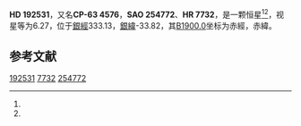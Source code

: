 {{Starbox begin
| name = HD 192531
}}
{{Starbox observe
| epoch = [[J2000.0|J2000.0]]
| constell = {{星座名待查}}<ref name=SIMBAD>{{cite web
 | url=http://simbad.u-strasbg.fr/simbad/sim-id?Ident=HR+7732
 | title=Pulsating variable Star
 | publisher=Centre de Données astronomiques de Strasbourg
 | work=SIMBAD
 | accessdate=2012-07-13
 | archive-date=2016-03-16
 | archive-url=https://web.archive.org/web/20160316114642/http://simbad.u-strasbg.fr/simbad/sim-id?Ident=HR+7732
 | dead-url=no
 }}</ref><ref name=DATA>{{cite web
 | url=http://vizier.u-strasbg.fr/viz-bin/VizieR-5?-out.add=.&-source=5050&-corr=PK=HR&-out.max=9999&HR=7732
 | title=VizieR Detailed Page
 | accessdate=2012-07-13
 | archive-date=2016-03-05
 | archive-url=https://web.archive.org/web/20160305002832/http://vizier.u-strasbg.fr/viz-bin/VizieR-5?-out.add=.&-source=5050&-corr=PK=HR&-out.max=9999&HR=7732
 | dead-url=no
 }}</ref>
| 星官 = 
| ra = {{RA|20|19|3}}<ref name=SIMBAD /><ref name=DATA />
| dec = {{DEC|-63|13|52}}<ref name=SIMBAD /><ref name=DATA />
| appmag_v = 6.27<ref name=SIMBAD /><ref name=DATA />
}}
{{Starbox character
| class = K0III<ref name=SIMBAD /><ref name=DATA />
| b-v = 1.04<ref name=SIMBAD /><ref name=DATA />
| u-b = <ref name=SIMBAD /><ref name=DATA />
| r-i = <ref name=SIMBAD /><ref name=DATA />
| variable = 
}}
{{Starbox astrometry
| radial_v = 
| prop_mo_ra = -8
| parallax = 
| p_error = 
}}
{{Starbox catalog
| names =CP-63 4576，[[SAO星表|SAO]] 254772，[[HD星表|HD]] 192531，[[HR星表|HR]] 7732}}
{{Starbox reference |Simbad=HR+7732}}
{{Starbox end}}

'''HD 192531'''，又名'''CP-63 4576'''，'''SAO 254772'''、'''HR 7732'''，是一颗恒星<ref name=SIMBAD /><ref name=DATA />，视星等为6.27，位于[[銀道座標系|銀經]]333.13，[[銀道座標系|銀緯]]-33.82，其[[B1900.0|B1900.0]]坐标为赤經{{RA|20|10|13.7}}，赤緯{{DEC|-63|-33.82|15}}。

== 参考文献 ==
{{reflist}}

{{star-stub}}

[[Category:HD和HDE天體|192531]]
[[Category:HR天體|7732]]
[[Category:SAO天體|254772]]